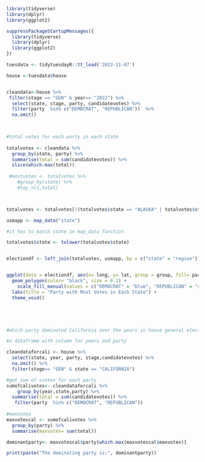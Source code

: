 
```r

library(tidyverse)
library(dplyr)
library(ggplot2)

suppressPackageStartupMessages({
  library(tidyverse)
  library(dplyr)
  library(ggplot2)
})

tuesdata <- tidytuesdayR::tt_load('2023-11-07')

house <-tuesdata$house



```

```r


cleandata<-house %>%
 filter(stage == "GEN" & year== "2022") %>%
  select(state, stage, party, candidatevotes) %>%
  filter(party  %in% c("DEMOCRAT", "REPUBLICAN"))  %>%
  na.omit()
  


#total votes for each party in each state 
  
totalvotes <- cleandata %>%
  group_by(state, party) %>%
  summarise(total = sum(candidatevotes)) %>%
  slice(which.max(total))
 
 #mostvotes <- totalvotes %>%
    #group_by(state) %>%
    #top_n(1,total) 



totalvotes <- totalvotes[!(totalvotes$state == "ALASKA" | totalvotes$state== "HAWAII"),]    

usmapp <- map_data("state")

#it has to match state in map_data function

totalvotes$state <- tolower(totalvotes$state)


electiondf <- left_join(totalvotes, usmapp, by = c("state" = "region"))


ggplot(data = electiondf, aes(x= long, y= lat, group = group, fill= party))+
  geom_polygon(color= "black", size = 0.1) +
    scale_fill_manual(values = c("DEMOCRAT" = "blue", "REPUBLICAN" = "red")) + # Set colors for parties
  labs(title = "Party with Most Votes in Each State") +
  theme_void()






```

```r

#which party dominated California over the years in house general elections?

#a dataframe with column for years and party

cleandataforcali <- house %>%
  select(state, year, party, stage,candidatevotes) %>%
  na.omit() %>%
  filter(stage== "GEN" & state == "CALIFORNIA") 

#get sum of vvotes for each party  
sumofcalivotes<- cleandataforcali %>%
    group_by(year,state,party) %>%
  summarise(total = sum(candidatevotes)) %>%
   filter(party  %in% c("DEMOCRAT", "REPUBLICAN")) 
  
#maxvotes 
maxvotescal <- sumofcalivotes %>%
  group_by(party) %>%
  summarise(maxvotes= sum(total))

dominantparty<- maxvotescal$party[which.max(maxvotescal$maxvotes)]

print(paste("The dominating party is:", dominantparty))



```























